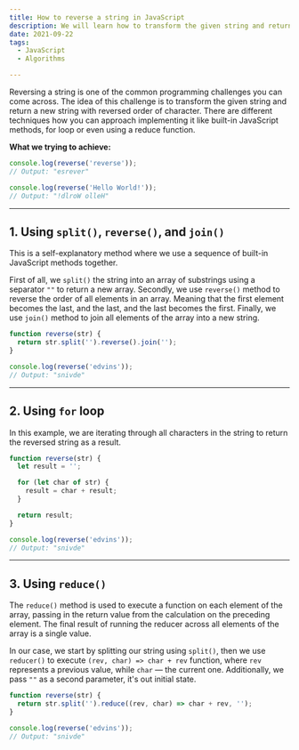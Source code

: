 ```yaml
---
title: How to reverse a string in JavaScript
description: We will learn how to transform the given string and return a new string with reversed order of character
date: 2021-09-22
tags:
  - JavaScript
  - Algorithms

---
```


Reversing a string is one of the common programming challenges you can come across. The idea of this challenge is to transform the given string and return a new string with reversed order of character. There are different techniques how you can approach implementing it like built-in JavaScript methods, for loop or even using a reduce function.

**What we trying to achieve:**

```jsx
console.log(reverse('reverse'));
// Output: "esrever"

console.log(reverse('Hello World!'));
// Output: "!dlroW olleH"
```

---

## 1. Using `split()`, `reverse()`, and `join()`

This is a self-explanatory method where we use a sequence of built-in JavaScript methods together.

First of all, we `split()` the string into an array of substrings using a separator `""` to return a new array. Secondly, we use `reverse()` method to reverse the order of all elements in an array. Meaning that the first element becomes the last, and the last, and the last becomes the first. Finally, we use `join()` method to join all elements of the array into a new string.

```jsx
function reverse(str) {
  return str.split('').reverse().join('');
}

console.log(reverse('edvins'));
// Output: "snivde"
```

---

## 2. Using `for` loop

In this example, we are iterating through all characters in the string to return the reversed string as a result.

```jsx
function reverse(str) {
  let result = '';

  for (let char of str) {
    result = char + result;
  }

  return result;
}

console.log(reverse('edvins'));
// Output: "snivde"
```

---

## 3. Using `reduce()`

The `reduce()` method is used to execute a function on each element of the array, passing in the return value from the calculation on the preceding element. The final result of running the reducer across all elements of the array is a single value.

In our case, we start by splitting our string using `split()`, then we use `reducer()` to execute `(rev, char) => char + rev` function, where `rev` represents a previous value, while `char` — the current one. Additionally, we pass `""` as a second parameter, it's out initial state.

```jsx
function reverse(str) {
  return str.split('').reduce((rev, char) => char + rev, '');
}

console.log(reverse('edvins'));
// Output: "snivde"
```

